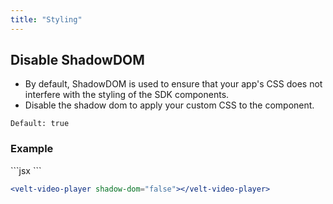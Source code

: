 ```yaml
---
title: "Styling"
---
```


## Disable ShadowDOM
- By default, ShadowDOM is used to ensure that your app's CSS does not interfere with the styling of the SDK components.
- Disable the shadow dom to apply your custom CSS to the component.

`Default: true`


### Example
<Tabs>

<Tab title="React / Next.js">
```jsx
<VeltVideoPlayer shadowDom={false} />
```

</Tab>

<Tab title="Other Frameworks">

```jsx
<velt-video-player shadow-dom="false"></velt-video-player>
```

</Tab>

</Tabs>